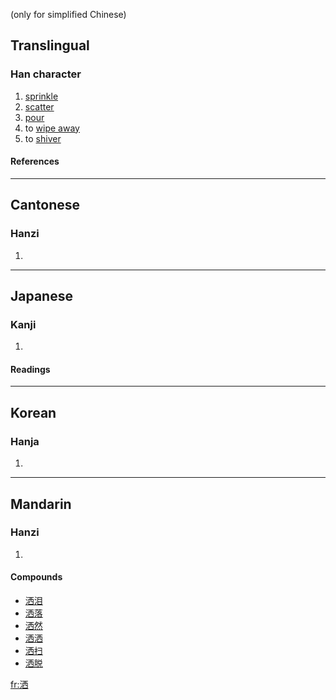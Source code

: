 {{see|灑}} (only for simplified Chinese)

==Translingual==
===Han character===
{{Han char|rn=85|rad=水|as=06|sn=9|four=3116<sub>0</sub>|canj=水一金田 (EMCW), X水一金田 (XEMCW)}}
# [[sprinkle]]
# [[scatter]]
# [[pour]]
# to [[wipe away]]
# to [[shiver]]
====References====
{{Han ref|kx=0620.050|dkj=17374|dj=1015.090|hdz=31603.050|uh=6D12|ud=27922|bh=CF73|bd=53107}}

----
==Cantonese==
===Hanzi===
{{yue-hanzi|jyut=|y=sai2, sin2}}
# {{defn|Cantonese}}

----
==Japanese==
===Kanji===
{{ja-kanji|grade=|rs=水06}}
# {{defn|Japanese}} 
====Readings====
{{ja-readings|on=[[せい]] (sei), [[せん]] (sen), [[しゃ]] (sha)|kun=[[あらう]] (arau)}}

----
==Korean==
===Hanja===
{{ko-hanja|hangeul=세|eumhun=|rv=se|mr=se|y=sey}}
# {{defn|Korean}}

----
==Mandarin==
===Hanzi===
{{cmn-hanzi|tra=灑|pin=[[cuǐ]] (cui3), [[sǎ]] (sa3), [[sěn]] (sen3), [[xǐ]] (xi3), [[xiǎn]] (xian3), [[xùn]] (xun4)|wg=ts'ui<sup>3</sup>, sa<sup>3</sup>, sen<sup>3</sup>, hsi<sup>3</sup>, hsien<sup>3</sup>, hsün<sup>4</sup>}}
# {{defn|Mandarin}}

====Compounds====
*[[洒泪]]
*[[洒落]]
*[[洒然]]
*[[洒洒]]
*[[洒扫]]
*[[洒脱]]

[[fr:洒]]